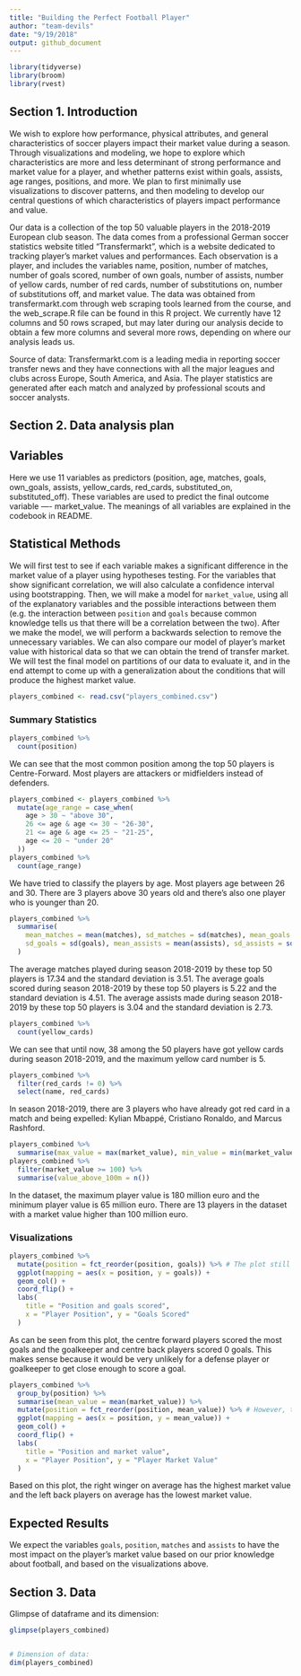 ```yaml
---
title: "Building the Perfect Football Player"
author: "team-devils"
date: "9/19/2018"
output: github_document
---
```


```r
library(tidyverse)
library(broom)
library(rvest)
```


## Section 1. Introduction

We wish to explore how performance, physical attributes, and general characteristics of soccer players impact their market value during a season. Through visualizations and modeling, we hope to explore which characteristics are more and less determinant of strong performance and market value for a player, and whether patterns exist within goals, assists, age ranges, positions, and more. We plan to first minimally use visualizations to discover patterns, and then modeling to develop our central questions of which characteristics of players impact performance and value. 

Our data is a collection of the top 50 valuable players in the 2018-2019 European club season. The data comes from a professional German soccer statistics website titled "Transfermarkt", which is a website dedicated to tracking player's market values and performances. Each observation is a player, and includes the variables name, position, number of matches, number of goals scored, number of own goals, number of assists, number of yellow cards, number of red cards, number of substitutions on, number of substitutions off, and market value. The data was obtained from transfermarkt.com through web scraping tools learned from the course, and the web_scrape.R file can be found in this R project. We currently have 12 columns and 50 rows scraped, but may later during our analysis decide to obtain a few more columns and several more rows, depending on where our analysis leads us.

Source of data: Transfermarkt.com is a leading media in reporting soccer transfer news and they have connections with all the major leagues and clubs across Europe, South America, and Asia. The player statistics are generated after each match and analyzed by professional scouts and soccer analysts.

## Section 2. Data analysis plan

## Variables

Here we use 11 variables as predictors (position, age, matches, goals, own_goals, assists, yellow_cards, red_cards, substituted_on, substituted_off). These variables are used to predict the final outcome variable ---- market_value. The meanings of all variables are explained in the codebook in README.

## Statistical Methods

We will first test to see if each variable makes a significant difference in the market value of a player using hypotheses testing. For the variables that show significant correlation, we will also calculate a confidence interval using bootstrapping. Then, we will make a model for `market_value`, using all of the explanatory variables and the possible interactions between them (e.g. the interaction between `position` and `goals` because common knowledge tells us that there will be a correlation between the two). After we make the model, we will perform a backwards selection to remove the unnecessary variables. We can also compare our model of player's market value with historical data so that we can obtain the trend of transfer market. We will test the final model on partitions of our data to evaluate it, and in the end attempt to come up with a generalization about the conditions that will produce the highest market value. 

```r
players_combined <- read.csv("players_combined.csv")
```

### Summary Statistics

```r
players_combined %>%
  count(position)
```

We can see that the most common position among the top 50 players is Centre-Forward. Most players are attackers or midfielders instead of defenders.

```r
players_combined <- players_combined %>%
  mutate(age_range = case_when(
    age > 30 ~ "above 30",
    26 <= age & age <= 30 ~ "26-30",
    21 <= age & age <= 25 ~ "21-25",
    age <= 20 ~ "under 20"
  ))
players_combined %>%
  count(age_range)
```

We have tried to classify the players by age. Most players age between 26 and 30. There are 3 players above 30 years old and there's also one player who is younger than 20.

```r
players_combined %>%
  summarise(
    mean_matches = mean(matches), sd_matches = sd(matches), mean_goals = mean(goals),
    sd_goals = sd(goals), mean_assists = mean(assists), sd_assists = sd(assists)
  )
```

The average matches played during season 2018-2019 by these top 50 players is 17.34 and the standard deviation is 3.51.
The average goals scored during season 2018-2019 by these top 50 players is 5.22 and the standard deviation is 4.51.
The average assists made during season 2018-2019 by these top 50 players is 3.04 and the standard deviation is 2.73.

```r
players_combined %>%
  count(yellow_cards)
```

We can see that until now, 38 among the 50 players have got yellow cards during season 2018-2019, and the maximum yellow card number is 5.

```r
players_combined %>%
  filter(red_cards != 0) %>%
  select(name, red_cards)
```

In season 2018-2019, there are 3 players who have already got red card in a match and being expelled: Kylian Mbappé, Cristiano Ronaldo, and Marcus Rashford.

```r
players_combined %>%
  summarise(max_value = max(market_value), min_value = min(market_value))
players_combined %>%
  filter(market_value >= 100) %>%
  summarise(value_above_100m = n())
```

In the dataset, the maximum player value is 180 million euro and the minimum player value is 65 million euro. There are 13 players in the dataset with a market value higher than 100 million euro.

### Visualizations

```r
players_combined %>%
  mutate(position = fct_reorder(position, goals)) %>% # The plot still does not reorder correctly
  ggplot(mapping = aes(x = position, y = goals)) +
  geom_col() +
  coord_flip() +
  labs(
    title = "Position and goals scored",
    x = "Player Position", y = "Goals Scored"
  )
```

As can be seen from this plot, the centre forward players scored the most goals and the goalkeeper and centre back players scored 0 goals. This makes sense because it would be very unlikely for a defense player or goalkeeper to get close enough to score a goal. 


```r
players_combined %>%
  group_by(position) %>%
  summarise(mean_value = mean(market_value)) %>%
  mutate(position = fct_reorder(position, mean_value)) %>% # However, the same code here produces a correct reordering
  ggplot(mapping = aes(x = position, y = mean_value)) +
  geom_col() +
  coord_flip() +
  labs(
    title = "Position and market value",
    x = "Player Position", y = "Player Market Value"
  )
```

Based on this plot, the right winger on average has the highest market value and the left back players on average has the lowest market value. 


## Expected Results

We expect the variables `goals`, `position`, `matches` and `assists` to have the most impact on the player's market value based on our prior knowledge about football, and based on the visualizations above. 

## Section 3. Data

Glimpse of dataframe and its dimension: 

```r
glimpse(players_combined)


# Dimension of data:
dim(players_combined)
```

